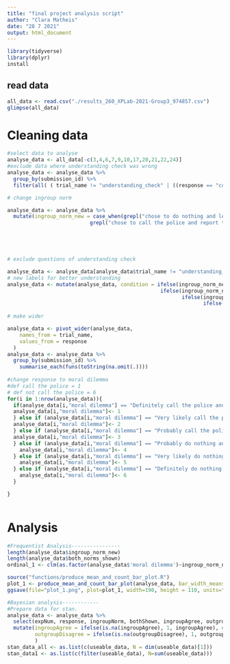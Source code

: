 ---
title: "final project analysis script"
author: "Clara Matheis"
date: "28 7 2021"
output: html_document
---

```{r setup, include=FALSE}
library(tidyverse)
library(dplyr)
install

```

## read data
```{r}
all_data <- read.csv("./results_260_XPLab-2021-Group3_974857.csv")
glimpse(all_data)
```
# Cleaning data
```{r}
#select data to analyse 
analyse_data <- all_data[-c(3,4,6,7,9,10,17,20,21,22,24)]
#exclude data where understanding check was wrong
analyse_data <- analyse_data %>% 
  group_by(submission_id) %>% 
  filter(all( ( trial_name != "understanding_check" | ((response == "correct" & expected =="correct") | ( response == "incorrect" & expected == "incorrect")))))

# change ingroup norm

analyse_data <- analyse_data %>%
  mutate(ingroup_norm_new = case_when(grepl("chose to do nothing and leave the robber alone.$",analyse_data$ingroup_norm) ~ 1,
                           grepl("chose to call the police and report the robber.$",analyse_data$ingroup_norm) ~ 0))





# exclude questions of understanding check

analyse_data <- analyse_data[analyse_data$trial_name != "understanding_check", ]    
# new labels for better understanding
analyse_data <- mutate(analyse_data, condition = ifelse(ingroup_norm_new ==0 & both_norms_shown ==0, "Ingroup norm favoured, call police, only ingroup norm shown",
                                                  ifelse(ingroup_norm_new ==1 & both_norms_shown==0, "Ingroup norm favoured, leave robber alone, only ingroup norm shown",
                                                         ifelse(ingroup_norm_new ==1 & both_norms_shown==1, "Ingroup norm favoured, leaving robber alone, both norms shown",
                                                                ifelse(ingroup_norm_new ==0 & both_norms_shown ==1,"Ingroup norm favoured, calling the police, both norms shown",
                                                                       NA)))))
# make wider

analyse_data <- pivot_wider(analyse_data,
    names_from = trial_name,
    values_from = response
  )
analyse_data <- analyse_data %>% 
  group_by(submission_id) %>%
    summarise_each(funs(toString(na.omit(.))))
    
#change response to moral dilemma
#def call the police = 1
# def not call the police = 6
for(i in 1:nrow(analyse_data)){
  if(analyse_data[i,"moral dilemma"] == "Definitely call the police and report the robber"){
  analyse_data[i,"moral dilemma"]<- 1
  } else if (analyse_data[i,"moral dilemma"] == "Very likely call the police and report the robber"){
  analyse_data[i,"moral dilemma"]<- 2
  } else if (analyse_data[i,"moral dilemma"] == "Probably call the police and report the robber"){
  analyse_data[i,"moral dilemma"]<- 3
  } else if (analyse_data[i,"moral dilemma"] == "Probably do nothing and the leave the robber alone"){
    analyse_data[i,"moral dilemma"]<- 4
  } else if (analyse_data[i,"moral dilemma"] == "Very likely do nothing and the leave the robber alone"){
    analyse_data[i,"moral dilemma"]<- 5
  } else if (analyse_data[i,"moral dilemma"] == "Definitely do nothing and leave the robber alone"){
    analyse_data[i,"moral dilemma"]<- 6
  }

}



```
# Analysis
```{r}
#Frequentist Analysis----------------
length(analyse_data$ingroup_norm_new)
length(analyse_data$both_norms_shown)
ordinal_1 <- clm(as.factor(analyse_data$'moral dilemma')~ingroup_norm_new*both_norms_shown, data=analyse_data)

source("functions/produce_mean_and_count_bar_plot.R")
plot_1 <- produce_mean_and_count_bar_plot(analyse_data, bar_width_means=0.5, bar_width_response=0.3)
ggsave(file="plot_1.png", plot=plot_1, width=190, height = 110, units="mm")  

#Bayesian analysis------------
#Prepare data for stan.
analyse_data <- analyse_data %>%
  select(expNum, response, ingroupNorm, bothShown, ingroupAgree, outgroupDisagree) %>% #select relevant columns
  mutate(ingroupAgree = ifelse(is.na(ingroupAgree), 1, ingroupAgree), #For the experiment we assumed that participants identified with the ingroup and not with the outgroup.
         outgroupDisagree = ifelse(is.na(outgroupDisagree), 1, outgroupDisagree)
         )
stan_data_all <- as.list(c(useable_data, N = dim(useable_data)[1]))
stan_data1 <- as.list(c(filter(useable_data), N=sum(useable_data)))
```

